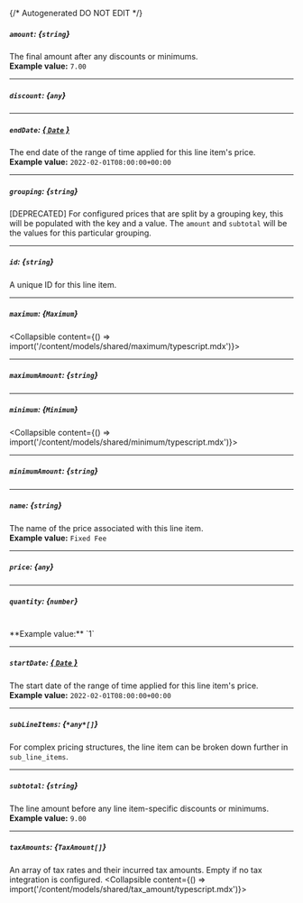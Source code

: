 {/* Autogenerated DO NOT EDIT  */}

##### `amount`: *{`string`}*
The final amount after any discounts or minimums.
<br/>
**Example value:** `7.00`

---
##### `discount`: *{`any`}*

---
##### `endDate`: [*{ `Date` }*](https://developer.mozilla.org/en-US/docs/Web/JavaScript/Reference/Global_Objects/Date)
The end date of the range of time applied for this line item's price.
<br/>
**Example value:** `2022-02-01T08:00:00+00:00`

---
##### `grouping`: *{`string`}*
[DEPRECATED] For configured prices that are split by a grouping key, this will be populated with the key and a value. The `amount` and `subtotal` will be the values for this particular grouping.

---
##### `id`: *{`string`}*
A unique ID for this line item.

---
##### `maximum`: *{`Maximum`}*
<Collapsible content={() => import('/content/models/shared/maximum/typescript.mdx')}>
</Collapsible>

---
##### `maximumAmount`: *{`string`}*

---
##### `minimum`: *{`Minimum`}*
<Collapsible content={() => import('/content/models/shared/minimum/typescript.mdx')}>
</Collapsible>

---
##### `minimumAmount`: *{`string`}*

---
##### `name`: *{`string`}*
The name of the price associated with this line item.
<br/>
**Example value:** `Fixed Fee`

---
##### `price`: *{`any`}*

---
##### `quantity`: *{`number`}*
<br/>
**Example value:** `1`

---
##### `startDate`: [*{ `Date` }*](https://developer.mozilla.org/en-US/docs/Web/JavaScript/Reference/Global_Objects/Date)
The start date of the range of time applied for this line item's price.
<br/>
**Example value:** `2022-02-01T08:00:00+00:00`

---
##### `subLineItems`: *{`*any*[]`}*
For complex pricing structures, the line item can be broken down further in `sub_line_items`.

---
##### `subtotal`: *{`string`}*
The line amount before any line item\-specific discounts or minimums.
<br/>
**Example value:** `9.00`

---
##### `taxAmounts`: *{`TaxAmount[]`}*
An array of tax rates and their incurred tax amounts. Empty if no tax integration is configured.
<Collapsible content={() => import('/content/models/shared/tax_amount/typescript.mdx')}>
</Collapsible>

